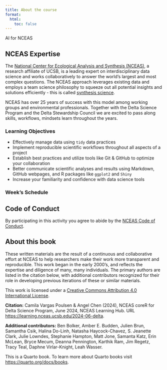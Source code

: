 ```yaml
---
title: About the course
format:
  html:
    toc: false
---
```


::: column-margin

:::


AI for NCEAS
<!-- As part of a collaboration between NCEAS and the Delta Science Program, this course has been adapted from [NCEAS coreR course](https://www.nceas.ucsb.edu/learning-hub/core-r), an in-person immersion in R programming for environmental data science. Researchers will gain experience with essential data science tools and best practices to increase their capacity as collaborators, reproducible coders, and open scientists. -->


## NCEAS Expertise

The [National Center for Ecological Analysis and Synthesis (NCEAS)](https://www.nceas.ucsb.edu/), a research affiliate of UCSB, is a leading expert on interdisciplinary data science and works collaboratively to answer the world's largest and most complex questions. The NCEAS approach leverages existing data and employs a team science philosophy to squeeze out all potential insights and solutions efficiently - this is called [synthesis science](https://www.nceas.ucsb.edu/our-approach).

NCEAS has over 25 years of success with this model among working groups and environmental professionals. Together with the Delta Science Program and the Delta Stewardship Council we are excited to pass along skills, workflows, mindsets learn throughout the years.


<!-- *June 10 - 13, 2024* -->

:::{.callout-tip}
### Learning Objectives
-   Effectively manage data using `tidy` data practices
-   Implement reproducible scientific workflows throughout all aspects of a project
-   Establish best practices and utilize tools like Git & GitHub to optimize your collaboration
-   Better communicate scientific analyses and results using Markdown, GitHub webpages, and R packages like `ggplot2` and `Shiny`
- Increase your familiarity and confidence with data science tools
:::

### Week's Schedule

:::{.column-body-outset}
<!-- ![](images/schedule.png) -->
:::


## Code of Conduct

By participating in this activity you agree to abide by the [NCEAS Code of Conduct](https://www.nceas.ucsb.edu/sites/default/files/2021-11/NCEAS_Code-of-Conduct_Nov2021_0.pdf).

## About this book

These written materials are the result of a continuous and collaborative effort at NCEAS to help researchers make their work more transparent and reproducible. This work began in the early 2000's, and reflects the expertise and diligence of many, many individuals. The primary authors are listed in the citation below, with additional contributors recognized for their role in developing previous iterations of these or similar materials.

This work is licensed under a [Creative Commons Attribution 4.0 International License](http://creativecommons.org/licenses/by/4.0/).

**Citation:** Camila Vargas Poulsen & Angel Chen (2024), NCEAS coreR for Delta Science Program, June 2024, NCEAS Learning Hub. URL <https://learning.nceas.ucsb.edu/2024-06-delta>.

**Additional contributors:** Ben Bolker, Amber E. Budden, Julien Brun, Samantha Csik, Halina Do-Linh, Natasha Haycock-Chavez, S. Jeanette Clark, Julie Lowndes, Stephanie Hampton, Matt Jone, Samanta Katz, Erin McLean, Bryce Mecum, Deanna Pennington, Karthik Ram, Jim Regetz, Tracy Teal, Daphne Virlar-Knight, Leah Wasser.



This is a Quarto book. To learn more about Quarto books visit <https://quarto.org/docs/books>.




